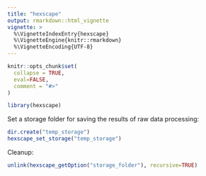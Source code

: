 ```yaml
---
title: "hexscape"
output: rmarkdown::html_vignette
vignette: >
  %\VignetteIndexEntry{hexscape}
  %\VignetteEngine{knitr::rmarkdown}
  %\VignetteEncoding{UTF-8}
---
```


```r
knitr::opts_chunk$set(
  collapse = TRUE,
  eval=FALSE,
  comment = "#>"
)
```

```r
library(hexscape)
```

Set a storage folder for saving the results of raw data processing:

```r
dir.create("temp_storage")
hexscape_set_storage("temp_storage")
```


Cleanup:

```r
unlink(hexscape_getOption("storage_folder"), recursive=TRUE)
```

